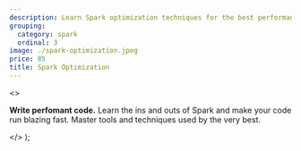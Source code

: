 ```yaml
---
description: Learn Spark optimization techniques for the best performance of your Spark code. The only practical Spark performance course on the web.
grouping:
  category: spark
  ordinal: 3
image: ./spark-optimization.jpeg
price: 85
title: Spark Optimization
---
```


  <>
    <p>
      <strong>Write perfomant code.</strong> Learn the ins and outs of Spark and
      make your code run blazing fast. Master tools and techniques used by the
      very best.
    </p>
  </>
);
